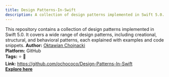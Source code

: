 ```yaml
---
title: Design Patterns-In-Swift
description: A collection of design patterns implemented in Swift 5.0.
---
```


This repository contains a collection of design patterns implemented in Swift 5.0. It covers a wide range of design patterns, including creational, structural, and behavioral patterns, each explained with examples and code snippets.
**Author:** [Oktawian Chojnacki](https://oktawian.chojnacki.me/)  
**Platform:** GitHub  
**Tags:** ⭐ 🚀  
**Link:** https://github.com/ochococo/Design-Patterns-In-Swift  
[**Explore here**](https://github.com/ochococo/Design-Patterns-In-Swift)  
